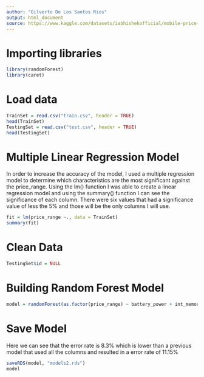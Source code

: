 ---
author: "Gilverto De Los Santos Rios"
output: html_document
source: https://www.kaggle.com/datasets/iabhishekofficial/mobile-price-classification/data 
---


# Importing libraries
```{r}
library(randomForest)
library(caret)
```


# Load data
```{r}
TrainSet = read.csv("train.csv", header = TRUE)
head(TrainSet)
TestingSet = read.csv("test.csv", header = TRUE)
head(TestingSet)
```

# Multiple Linear Regression Model
In order to increase the accuracy of the model, I used a multiple regression model to
determine which characteristics are the most significant against the price_range.
Using the lm() function I was able to create a linear regression model and using the summary() function I can see the significance of each column. There were six values that had a significance value of less the 5% and those will be the only columns I will use.
```{r}
fit = lm(price_range ~., data = TrainSet)
summary(fit)
```

# Clean Data
```{r}
TestingSet$id = NULL 
```

# Building Random Forest Model
```{r}
model = randomForest(as.factor(price_range) ~ battery_power + int_memory + mobile_wt + px_height + px_width +ram, data = TrainSet, ntree = 500, importance = TRUE)
```

# Save Model
Here we can see that the error rate is 8.3% which is lower than a previous model that used all the columns and resulted in a error rate of 11.15%
```{r}
saveRDS(model, "models2.rds")
model
```

